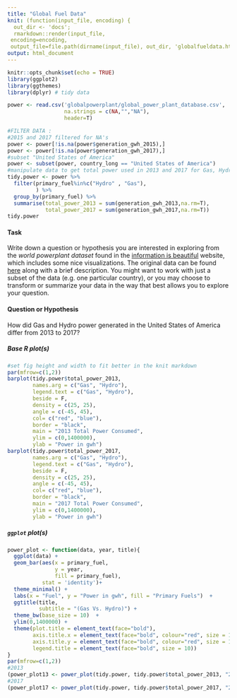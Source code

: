 ```yaml
---
title: "Global Fuel Data"
knit: (function(input_file, encoding) {
  out_dir <- 'docs';
  rmarkdown::render(input_file,
 encoding=encoding,
 output_file=file.path(dirname(input_file), out_dir, 'globalfueldata.html'))})
output: html_document
---
```


```r
knitr::opts_chunk$set(echo = TRUE)
library(ggplot2)
library(ggthemes)
library(dplyr) # tidy data
```

```r
power <- read.csv('globalpowerplant/global_power_plant_database.csv',
                  na.strings = c(NA,"","NA"),
                  header=T)
```

```r
#FILTER DATA : 
#2015 and 2017 filtered for NA's
power <- power[!is.na(power$generation_gwh_2015),]
power <- power[!is.na(power$generation_gwh_2017),]
#subset "United States of America"
power <- subset(power, country_long == "United States of America")
#manipulate data to get total power used in 2013 and 2017 for Gas, Hydro, and Solar power
tidy.power <- power %>%
  filter(primary_fuel%in%c("Hydro" , "Gas"),
         ) %>%
  group_by(primary_fuel) %>%
  summarise(total_power_2013 = sum(generation_gwh_2013,na.rm=T),
            total_power_2017 = sum(generation_gwh_2017,na.rm=T))
tidy.power
```

#### Task

Write down a question or hypothesis you are interested in exploring from the *world powerplant dataset* found in the [information is beautiful](https://informationisbeautiful.net/visualizations/mega-what-the-worlds-biggest-and-most-notable-power-plants/) website, which includes some nice visualizations.  The original data can be found [here](http://datasets.wri.org/dataset/globalpowerplantdatabase) along with a brief description.  You might want to work with just a subset of the data (e.g. one particular country), or you may choose to transform or summarize your data in the way that best allows you to explore your question.

#### Question or Hypothesis

How did Gas and Hydro power generated in the United States of America differ from 2013 to 2017?

##### Base R plot(s)

```r
#set fig height and width to fit better in the knit markdown
par(mfrow=c(1,2))
barplot(tidy.power$total_power_2013,
        names.arg = c("Gas", "Hydro"),
        legend.text = c("Gas", "Hydro"),
        beside = F,
        density = c(25, 25),
        angle = c(-45, 45),
        col= c("red", "blue"),
        border = "black",
        main = "2013 Total Power Consumed",
        ylim = c(0,1400000),
        ylab = "Power in gwh")
barplot(tidy.power$total_power_2017,
        names.arg = c("Gas", "Hydro"),
        legend.text = c("Gas", "Hydro"),
        beside = F,
        density = c(25, 25),
        angle = c(-45, 45),
        col= c("red", "blue"),
        border = "black",
        main = "2017 Total Power Consumed",
        ylim = c(0,1400000),
        ylab = "Power in gwh")
```

##### `ggplot` plot(s)

```r
power_plot <- function(data, year, title){
  ggplot(data) + 
  geom_bar(aes(x = primary_fuel, 
               y = year, 
               fill = primary_fuel), 
           stat = 'identity')+ 
  theme_minimal() +
  labs(x = "Fuel", y = "Power in gwh", fill = "Primary Fuels")  +
  ggtitle(title, 
          subtitle = "(Gas Vs. Hydro)") +
  theme_bw(base_size = 10)  +
  ylim(0,1400000) +
  theme(plot.title = element_text(face="bold"), 
        axis.title.x = element_text(face="bold", colour="red", size = 12),
        axis.title.y = element_text(face="bold", colour="red", size = 12),
        legend.title = element_text(face="bold", size = 10)) 
}
par(mfrow=c(1,2))
#2013
(power_plot13 <- power_plot(tidy.power, tidy.power$total_power_2013, "2013 Total Power Consumed"))
#2017
(power_plot17 <- power_plot(tidy.power, tidy.power$total_power_2017, "2017 Total Power Consumed"))
```